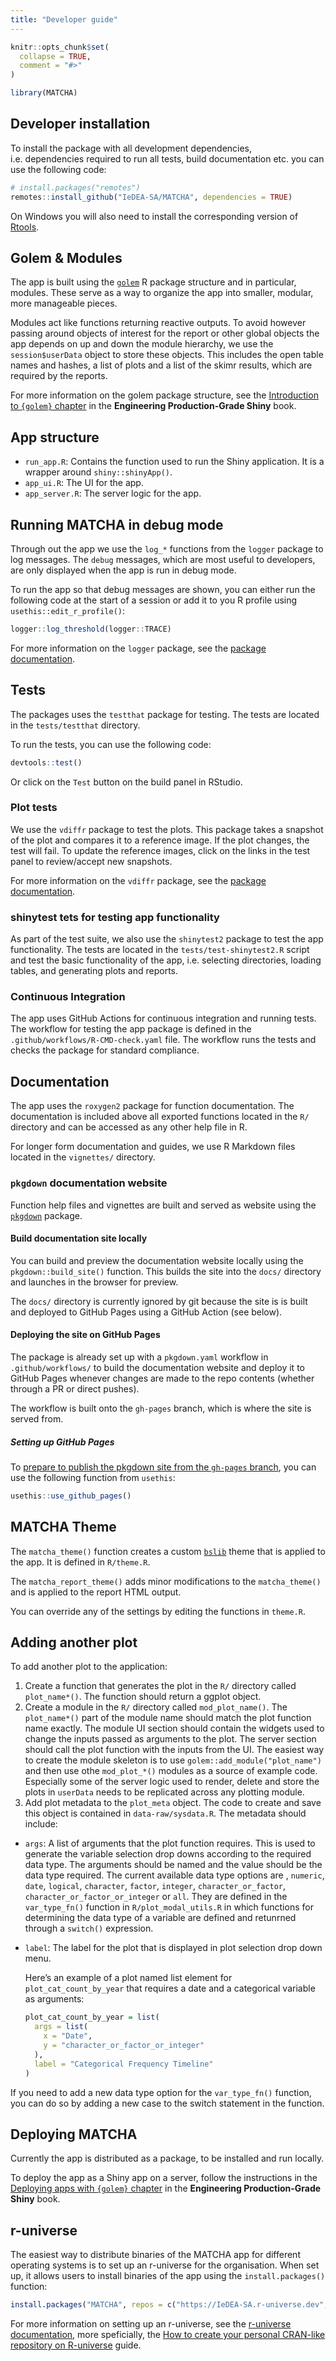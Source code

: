 ```yaml
---
title: "Developer guide"
---
```


```r
knitr::opts_chunk$set(
  collapse = TRUE,
  comment = "#>"
)
```

```r
library(MATCHA)
```

## Developer installation

To install the package with all development dependencies, i.e. dependencies required to run all tests, build documentation etc. you can use the following code:

```r
# install.packages("remotes")
remotes::install_github("IeDEA-SA/MATCHA", dependencies = TRUE)
```

On Windows you will also need to install the corresponding version of [Rtools](https://cran.r-project.org/bin/windows/Rtools/).

## Golem & Modules

The app is built using the [`golem`](https://thinkr-open.github.io/golem/) R package structure and in particular, modules. These serve as a way to organize the app into smaller, modular, more manageable pieces.

Modules act like functions returning reactive outputs. To avoid however passing around objects of interest for the report or other global objects the app depends on up and down the module hierarchy, we use the `session$userData` object to store these objects. This includes the open table names and hashes, a list of plots and a list of the skimr results, which are required by the reports.


For more information on the golem package structure, see the [Introduction to `{golem}` chapter](https://engineering-shiny.org/golem.html) in the **Engineering Production-Grade Shiny** book.

## App structure

- `run_app.R`: Contains the function used to run the Shiny application. It is a wrapper around `shiny::shinyApp()`.
- `app_ui.R`: The UI for the app.
- `app_server.R`: The server logic for the app.

## Running MATCHA in debug mode

Through out the app we use the `log_*` functions from the `logger` package to log messages. The `debug` messages, which are most useful to developers, are only displayed when the app is run in debug mode. 

To run the app so that debug messages are shown, you can either run the following code at the start of a session or add it to you R profile using `usethis::edit_r_profile()`:

```r
logger::log_threshold(logger::TRACE)
```

For more information on the `logger` package, see the [package documentation](https://daroczig.github.io/logger/).

## Tests

The packages uses the `testthat` package for testing. The tests are located in the `tests/testthat` directory.

To run the tests, you can use the following code:

```r
devtools::test()
```
Or click on the `Test` button on the build panel in RStudio.

### Plot tests

We use the `vdiffr` package to test the plots. This package takes a snapshot of the plot and compares it to a reference image. If the plot changes, the test will fail. To update the reference images, click on the links in the test panel to review/accept new snapshots. 

For more information on the `vdiffr` package, see the [package documentation](https://vdiffr.r-lib.org/).

### shinytest tets for testing app functionality

As part of the test suite, we also use the `shinytest2` package to test the app functionality. The tests are located in the `tests/test-shinytest2.R` script and test the basic functionality of the app, i.e. selecting directories, loading tables, and generating plots and reports.

### Continuous Integration

The app uses GitHub Actions for continuous integration and running tests. The workflow for testing the app package is defined in the `.github/workflows/R-CMD-check.yaml` file. The workflow runs the tests and checks the package for standard compliance.

## Documentation

The app uses the `roxygen2` package for function documentation. The documentation is included above all exported functions located in the `R/` directory and can be accessed as any other help file in R.

For longer form documentation and guides, we use R Markdown files located in the `vignettes/` directory.

### `pkgdown` documentation website

Function help files and vignettes are built and served as website using the [`pkgdown`](https://pkgdown.r-lib.org/) package. 

#### Build documentation site locally

You can build and preview the documentation website locally using the `pkgdown::build_site()` function. This builds the site into the `docs/` directory and launches in the browser for preview. 

The `docs/` directory is currently ignored by git because the site is is built and deployed to GitHub Pages using a GitHub Action (see below).

#### Deploying the site on GitHub Pages

The package is already set up with a `pkgdown.yaml` workflow in `.github/workflows/` to build the documentation website and deploy it to GitHub Pages whenever changes are made to the repo contents (whether through a PR or direct pushes).

The workflow is built onto the `gh-pages` branch, which is where the site is served from. 

##### Setting up GitHub Pages

To [prepare to publish the pkgdown site from the `gh-pages` branch](https://usethis.r-lib.org/reference/use_github_pages.html), you can use the following function from `usethis`:

```r
usethis::use_github_pages()
```

## MATCHA Theme

The `matcha_theme()` function creates a custom [`bslib`](https://rstudio.github.io/bslib/) theme that is applied to the app. It is defined in `R/theme.R`.

The `matcha_report_theme()` adds minor modifications to the `matcha_theme()` and is applied to the report HTML output.

You can override any of the settings by editing the functions in `theme.R`.

## Adding another plot

To add another plot to the application:

1. Create a function that generates the plot in the `R/` directory called `plot_name*()`. The function should return a ggplot object.
2. Create a module in the `R/` directory called `mod_plot_name()`. The `plot_name*()` part of the module name should match the plot function name exactly. The module UI section should contain the widgets used to change the inputs passed as arguments to the plot. The server section should call the plot function with the inputs from the UI. The easiest way to create the module skeleton is to use `golem::add_module("plot_name")` and then use othe `mod_plot_*()` modules as a source of example code. Especially some of the server logic used to render, delete and store the plots in `userData` needs to be replicated across any plotting module.
3. Add plot metadata to the `plot_meta` object. The code to create and save this object is contained in `data-raw/sysdata.R`. The metadata should include:
  - `args`: A list of arguments that the plot function requires. This is used to generate the variable selection drop downs according to the required data type. The arguments should be named and the value should be the data type required. The current available data type options are , `numeric`, `date`, `logical`, `character`, `factor`, `integer`, `character_or_factor`, `character_or_factor_or_integer` or `all`. They are defined in the `var_type_fn()` function in `R/plot_modal_utils.R` in which functions for determining the data type of a variable are defined and retunrned through a `switch()` expression.
  - `label`: The label for the plot that is displayed in plot selection drop down menu.
  
    Here's an example of a plot named list element for `plot_cat_count_by_year` that requires a date and a categorical variable as arguments:
    ```r
    plot_cat_count_by_year = list(
      args = list(
        x = "Date",
        y = "character_or_factor_or_integer"
      ),
      label = "Categorical Frequency Timeline"
    )
    ```

If you need to add a new data type option for the `var_type_fn()` function, you can do so by adding a new case to the switch statement in the function.

## Deploying MATCHA

Currently the app is distributed as a package, to be installed and run locally. 

To deploy the app as a Shiny app on a server, follow the instructions in the [Deploying apps with `{golem}` chapter](https://engineering-shiny.org/deploy.html#deploying-apps-with-golem) in the **Engineering Production-Grade Shiny** book.

## r-universe

The easiest way to distribute binaries of the MATCHA app for different operating systems is to set up an r-universe for the organisation. When set up, it allows users to install binaries of the app using the `install.packages()` function:
```r
install.packages("MATCHA", repos = c("https://IeDEA-SA.r-universe.dev", "https://cran.r-project.org"))
```

For more information on setting up an r-universe, see the [r-universe documentation](https://r-universe.dev/), more speficially, the [How to create your personal CRAN-like repository on R-universe](https://ropensci.org/blog/2021/06/22/setup-runiverse/) guide.
